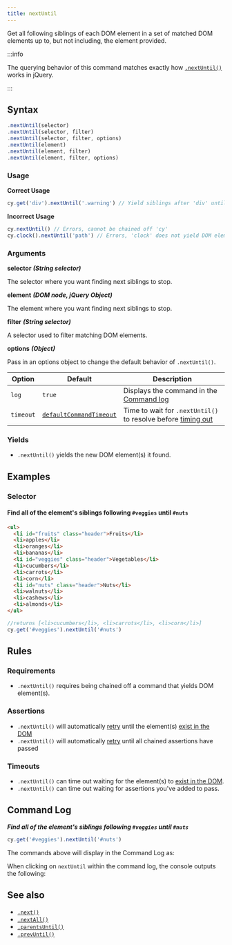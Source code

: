```yaml
---
title: nextUntil
---
```


Get all following siblings of each DOM element in a set of matched DOM elements
up to, but not including, the element provided.

:::info

The querying behavior of this command matches exactly how
[`.nextUntil()`](http://api.jquery.com/nextUntil) works in jQuery.

:::

## Syntax

```javascript
.nextUntil(selector)
.nextUntil(selector, filter)
.nextUntil(selector, filter, options)
.nextUntil(element)
.nextUntil(element, filter)
.nextUntil(element, filter, options)
```

### Usage

**<Icon name="check-circle" color="green" /> Correct Usage**

```javascript
cy.get('div').nextUntil('.warning') // Yield siblings after 'div' until '.warning'
```

**<Icon name="exclamation-triangle" color="red" /> Incorrect Usage**

```javascript
cy.nextUntil() // Errors, cannot be chained off 'cy'
cy.clock().nextUntil('path') // Errors, 'clock' does not yield DOM elements
```

### Arguments

**<Icon name="angle-right" /> selector** **_(String selector)_**

The selector where you want finding next siblings to stop.

**<Icon name="angle-right" /> element** **_(DOM node, jQuery Object)_**

The element where you want finding next siblings to stop.

**<Icon name="angle-right" /> filter** **_(String selector)_**

A selector used to filter matching DOM elements.

**<Icon name="angle-right" /> options** **_(Object)_**

Pass in an options object to change the default behavior of `.nextUntil()`.

| Option    | Default                                                              | Description                                                                              |
| --------- | -------------------------------------------------------------------- | ---------------------------------------------------------------------------------------- |
| `log`     | `true`                                                               | Displays the command in the [Command log](/guides/core-concepts/cypress-app#command-log) |
| `timeout` | [`defaultCommandTimeout`](/guides/references/configuration#timeouts) | Time to wait for `.nextUntil()` to resolve before [timing out](#timeouts)                |

### Yields [<Icon name="question-circle"/>](/guides/core-concepts/introduction-to-cypress#subject-management)

- `.nextUntil()` yields the new DOM element(s) it found.

## Examples

### Selector

#### Find all of the element's siblings following `#veggies` until `#nuts`

```html
<ul>
  <li id="fruits" class="header">Fruits</li>
  <li>apples</li>
  <li>oranges</li>
  <li>bananas</li>
  <li id="veggies" class="header">Vegetables</li>
  <li>cucumbers</li>
  <li>carrots</li>
  <li>corn</li>
  <li id="nuts" class="header">Nuts</li>
  <li>walnuts</li>
  <li>cashews</li>
  <li>almonds</li>
</ul>
```

```javascript
//returns [<li>cucumbers</li>, <li>carrots</li>, <li>corn</li>]
cy.get('#veggies').nextUntil('#nuts')
```

## Rules

### Requirements [<Icon name="question-circle"/>](/guides/core-concepts/introduction-to-cypress#chains-of-commands)

- `.nextUntil()` requires being chained off a command that yields DOM
element(s).

### Assertions [<Icon name="question-circle"/>](/guides/core-concepts/introduction-to-cypress#assertions)

- `.nextUntil()` will automatically
[retry](/guides/core-concepts/retry-ability) until the element(s)
[exist in the DOM](/guides/core-concepts/introduction-to-cypress#default-assertions)</li><li>`.nextUntil()`
will automatically [retry](/guides/core-concepts/retry-ability) until all
chained assertions have passed

### Timeouts [<Icon name="question-circle"/>](/guides/core-concepts/introduction-to-cypress#timeouts)

- `.nextUntil()` can time out waiting for the element(s) to
[exist in the DOM](/guides/core-concepts/introduction-to-cypress#default-assertions).</li><li>`.nextUntil()`
can time out waiting for assertions you've added to pass.

## Command Log

**_Find all of the element's siblings following `#veggies` until `#nuts`_**

```javascript
cy.get('#veggies').nextUntil('#nuts')
```

The commands above will display in the Command Log as:

<DocsImage src="/img/api/nextuntil/find-next-elements-until-selector.png" alt="Command Log nextUntil" ></DocsImage>

When clicking on `nextUntil` within the command log, the console outputs the
following:

<DocsImage src="/img/api/nextuntil/console-log-of-next-elements-until.png" alt="Console Log nextUntil" ></DocsImage>

## See also

- [`.next()`](/api/commands/next)
- [`.nextAll()`](/api/commands/nextall)
- [`.parentsUntil()`](/api/commands/parentsuntil)
- [`.prevUntil()`](/api/commands/prevuntil)
